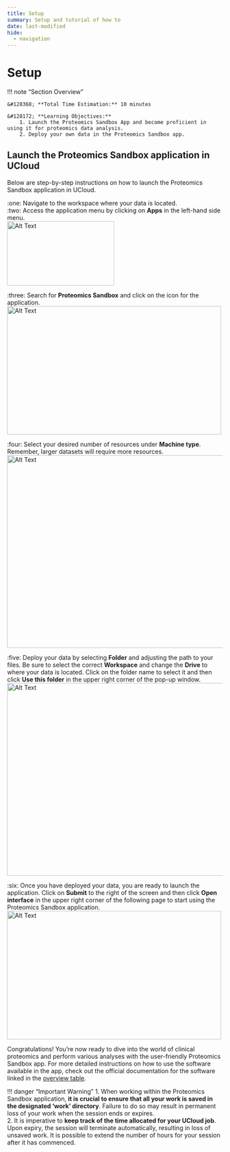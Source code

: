 ```yaml
---
title: Setup
summary: Setup and tutorial of how to 
date: last-modified
hide:
  - navigation
---
```


<!--
# Put above to hide navigation (left), toc (right) or footer (bottom)

hide:
  - navigation 
  - toc
  - footer 

# You should hide the navigation if there are no subsections
# You should hide the Table of Contents if there are no important titles
-->

# Setup

!!! note "Section Overview"

    &#128368; **Total Time Estimation:** 10 minutes

    &#128172; **Learning Objectives:**    
        1. Launch the Proteomics Sandbox App and become proficient in using it for proteomics data analysis.  
        2. Deploy your own data in the Proteomics Sandbox app.   

## Launch the Proteomics Sandbox application in UCloud  

Below are step-by-step instructions on how to launch the Proteomics Sandbox application in UCloud.  

:one: Navigate to the workspace where your data is located.  
:two: Access the application menu by clicking on **Apps** in the left-hand side menu.  
<img src="images/UCloud/UCloud_apps.png" alt="Alt Text" width="250" height="150">

:three: Search for **Proteomics Sandbox** and click on the icon for the application.  
<img src="images/UCloud/Proteomics_Sandbox_app.png" alt="Alt Text" width="500" height="300">

:four: Select your desired number of resources under **Machine type**. Remember, larger datasets will require more resources.  
<img src="images/UCloud/Machine_type.png" alt="Alt Text" width="750" height="450">

:five: Deploy your data by selecting **Folder** and adjusting the path to your files. Be sure to select the correct **Workspace** and change the **Drive** to where your data is located. Click on the folder name to select it and then click **Use this folder** in the upper right corner of the pop-up window.  
<img src="images/UCloud/Add_folder.png" alt="Alt Text" width="750" height="450">

:six: Once you have deployed your data, you are ready to launch the application. Click on **Submit** to the right of the screen and then click **Open interface** in the upper right corner of the following page to start using the Proteomics Sandbox application.  
<img src="images/UCloud/Submit_open_interface.png" alt="Alt Text" width="500" height="300">


Congratulations! You're now ready to dive into the world of clinical proteomics and perform various analyses with the user-friendly Proteomics Sandbox app. For more detailed instructions on how to use the software available in the app, check out the official documentation for the software linked in the [overview table](/proteomics-sandbox/gettingstarted.html#software). 


!!! danger "Important Warning"
    1. When working within the Proteomics Sandbox application, **it is crucial to ensure that all your work is saved in the designated 'work' directory**. Failure to do so may result in permanent loss of your work when the session ends or expires.  
    2. It is imperative to **keep track of the time allocated for your UCloud job**. Upon expiry, the session will terminate automatically, resulting in loss of unsaved work. It is possible to extend the number of hours for your session after it has commenced.
